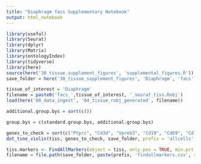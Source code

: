```yaml
---
title: "Diaphragm facs Supplementary Notebook"
output: html_notebook
---
```


```r
library(useful)
library(Seurat)
library(dplyr)
library(Matrix)
library(ontologyIndex)
library(tidyverse)
library(here)
source(here('30_tissue_supplement_figures', 'supplemental_figures.R'))
save_folder = here('30_tissue_supplement_figures', 'Diaphragm', 'facs')

tissue_of_interest = 'Diaphragm'
filename = paste0('facs_',tissue_of_interest, '_seurat_tiss.Robj')
load(here('00_data_ingest', '04_tissue_robj_generated', filename))

additional.group.bys = sort(c())

group.bys = c(standard.group.bys, additional.group.bys)

genes_to_check = sort(c("Ptprc", "Cd3d", "Vpreb3", "Cd19", "Cd69", "Cd79a", "Cd79b", "Klrb1b", "Foxp3", "Itgam", "Fcer1g", "C1qa", "Vcam1", "Itga7", "Calcr", "Pax7", "Pax3", "Myod1", "Myf5", "Cxcr4", "Sdc4", "Itgb1", "Cd34", "Cd44", "Pdgfra", "Pecam1"))
dot_tsne_violin(tiss, genes_to_check, save_folder, prefix = 'allcells', group.bys)
```


```r
tiss.markers <- FindAllMarkers(object = tiss, only.pos = TRUE, min.pct = 0.25, thresh.use = 0.25)
filename = file.path(save_folder, paste(prefix, 'findallmarkers.csv', sep='_'))
```

